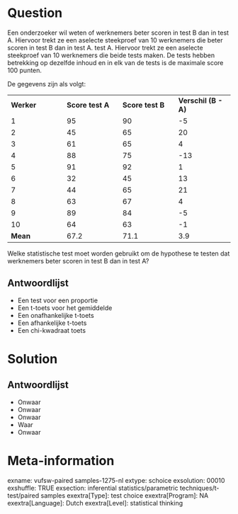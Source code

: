 Question
========
Een onderzoeker wil weten of werknemers beter scoren in test B dan in test A. Hiervoor trekt ze een aselecte steekproef van 10 werknemers die beter scoren in test B dan in test A. test A. Hiervoor trekt ze een aselecte steekproef van 10 werknemers die beide tests maken. De tests hebben betrekking op dezelfde inhoud en in elk van de tests is de maximale score 100 punten.  
  
De gegevens zijn als volgt:  
  

<table class="tvcss_2 tvcss_3"> <colgroup> <col style="width: 25%" /> <col style="width: 25%" /> <col style="width: 25%" /> <col style="width: 25%" /> </colgroup> <tbody> <tr class="odd"> <td class="tvcss_4"><strong>Werker</strong></td> <td class="tvcss_5"><strong>Score test A</strong><br /> </td> <td class="tvcss_6"><strong>Score test B</strong><br /> </td> <td class="tvcss_7"><strong>Verschil (B - A)</strong><br /> </td> </tr> <tr class="even"> <td class="tvcss_4">1<br /> </td> <td class="tvcss_5 tvcss_8">95<br /> </td> <td class="tvcss_6 tvcss_8">90<br /> </td> <td class="tvcss_7 tvcss_8">-5<br /> </td> </tr> <tr class="odd"> <td class="tvcss_4">2<br /> </td> <td class="tvcss_5 tvcss_8">45<br /> </td> <td class="tvcss_6 tvcss_8">65<br /> </td> <td class="tvcss_7 tvcss_8">20<br /> </td> </tr> <tr class="even"> <td class="tvcss_4">3<br /> </td> <td class="tvcss_5 tvcss_8">61<br /> </td> <td class="tvcss_6 tvcss_8">65<br /> </td> <td class="tvcss_7 tvcss_8">4<br /> </td> </tr> <tr class="odd"> <td class="tvcss_4">4<br /> </td> <td class="tvcss_5 tvcss_8">88<br /> </td> <td class="tvcss_6 tvcss_8">75<br /> </td> <td class="tvcss_7 tvcss_8">-13<br /> </td> </tr> <tr class="even"> <td class="tvcss_4">5<br /> </td> <td class="tvcss_5 tvcss_8">91<br /> </td> <td class="tvcss_6 tvcss_8">92<br /> </td> <td class="tvcss_7 tvcss_8">1<br /> </td> </tr> <tr class="odd"> <td class="tvcss_4">6<br /> </td> <td class="tvcss_5 tvcss_8">32<br /> </td> <td class="tvcss_6 tvcss_8">45<br /> </td> <td class="tvcss_7 tvcss_8">13<br /> </td> </tr> <tr class="even"> <td class="tvcss_4">7<br /> </td> <td class="tvcss_5 tvcss_8">44<br /> </td> <td class="tvcss_6 tvcss_8">65<br /> </td> <td class="tvcss_7 tvcss_8">21<br /> </td> </tr> <tr class="odd"> <td class="tvcss_4">8<br /> </td> <td class="tvcss_5 tvcss_8">63<br /> </td> <td class="tvcss_6 tvcss_8">67<br /> </td> <td class="tvcss_7 tvcss_8">4<br /> </td> </tr> <tr class="even"> <td class="tvcss_4">9<br /> </td> <td class="tvcss_5 tvcss_8">89<br /> </td> <td class="tvcss_6 tvcss_8">84<br /> </td> <td class="tvcss_7 tvcss_8">-5<br /> </td> </tr> <tr class="odd"> <td class="tvcss_4">10<br /> </td> <td class="tvcss_5 tvcss_8">64<br /> </td> <td class="tvcss_6 tvcss_8">63<br /> </td> <td class="tvcss_7 tvcss_8">-1<br /> </td> </tr> <tr class="even"> <td class="tvcss_4"><strong>Mean</strong></td> <td class="tvcss_5 tvcss_9">67.2<br /> </td> <td class="tvcss_6 tvcss_9">71.1<br /> </td> <td class="tvcss_7 tvcss_9">3.9<br /> </td> </tr> </tbody> </table>

  
Welke statistische test moet worden gebruikt om de hypothese te testen dat werknemers beter scoren in test B dan in test A?

Antwoordlijst
----------
* Een test voor een proportie
* Een t-toets voor het gemiddelde
* Een onafhankelijke t-toets
* Een afhankelijke t-toets
* Een chi-kwadraat toets

Solution
========

Antwoordlijst
----------
* Onwaar
* Onwaar
* Onwaar
* Waar
* Onwaar

Meta-information
================
exname: vufsw-paired samples-1275-nl
extype: schoice
exsolution: 00010
exshuffle: TRUE
exsection: inferential statistics/parametric techniques/t-test/paired samples
exextra[Type]: test choice
exextra[Program]: NA
exextra[Language]: Dutch
exextra[Level]: statistical thinking

